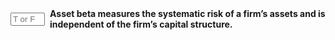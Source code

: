 ::: {.question-block}

<form onsubmit="event.preventDefault(); checkAnswerBox('module4_tf_q42','T')" style="display: flex; align-items: center; gap: 8px;">
<input type="text" id="module4_tf_q42" name="module4_tf_q42" maxlength="1" placeholder="T or F" style="width: 55px;" data-correct-answer="T" /> 
<label for="module4_tf_q42"><strong>Asset beta measures the systematic risk of a firm’s assets and is independent of the firm’s capital structure.</strong></label>
</form>

<div id="feedback-module4_tf_q42" class="feedback" data-status="" style="display:none;">
The sentence is TRUE. Asset beta reflects only business risk.
</div>

:::
